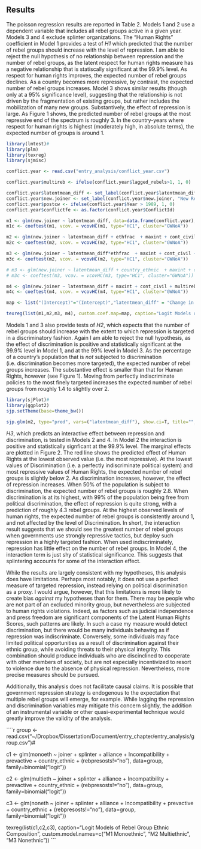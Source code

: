 ## Results

The poisson regression results are reported in Table 2. Models 1 and 2 use a dependent variable that includes all rebel groups active in a given year. Models 3 and 4 exclude splinter organizations. The "Human Rights" coefficient in Model 1 provides a test of *H1* which predicted that the number of rebel groups should increase with the level of repression. I am able to reject the null hypothesis of no relationship between repression and the number of rebel groups, as the latent respect for human rights measure has a negative relationship that is statiscally significant at the 99.9% level. As respect for human rights improves, the expected number of rebel groups declines. As a country becomes more repressive, by contrast, the expected number of rebel groups increases. Model 3 shows similar results (though only at a 95% significance level), suggesting that the relationship is not driven by the fragmentation of existing groups, but rather includes the mobilization of many new groups. Substantively, the effect of repression is large. As Figure 1 shows, the predicted number of rebel groups at the most repressive end of the spectrum is roughly 3. In the country-years where respect for human rights is highest (moderately high, in absolute terms), the expected number of groups is around 1.

```{r models}
library(lmtest)#
library(plm)
library(texreg)
library(sjmisc)

conflict.year <- read.csv("entry_analysis/conflict_year.csv")

conflict.year$multireb <- ifelse(conflict.year$lagged_rebels>1, 1, 0)

conflict.year$latentmean_diff <- set_label(conflict.year$latentmean_diff, "Change in Human Rights")
conflict.year$new.joiner <- set_label(conflict.year$new.joiner, "New Rebel Group")
conflict.year$postcw <- ifelse(conflict.year$Year > 1989, 1, 0)
conflict.year$conflictfe <- as.factor(conflict.year$ConflictId)

m1 <- glm(new.joiner ~ latentmean_diff, data=data.frame(conflict.year), family=binomial("logit"))
m1c <- coeftest(m1, vcov. = vcovHC(m1, type="HC1", cluster="GWNoA"))

m2 <- glm(new.joiner ~ latentmean_diff + ethfrac  + maxint + cont_civil + Incompatibility + multireb + lgdp + lpop + mtnest + polity2 + postcw, data=data.frame(conflict.year), family=binomial("logit"))
m2c <- coeftest(m2, vcov. = vcovHC(m2, type="HC1", cluster="GWNoA"))

m3 <- glm(new.joiner ~ latentmean_diff*ethfrac  + maxint + cont_civil + multireb + lgdp + lpop + mtnest + polity2 + Incompatibility + postcw, data=data.frame(conflict.year), family=binomial("logit"))
m3c <- coeftest(m2, vcov. = vcovHC(m2, type="HC1", cluster="GWNoA"))

# m3 <- glm(new.joiner ~ latentmean_diff + country_ethnic  + maxint + cont_civil + multireb + lgdp + lpop + mtnest + polity2, data=data.frame(conflict.year), family=binomial("logit"))
# m3c <- coeftest(m3, vcov. = vcovHC(m3, type="HC1", cluster="GWNoA"))

m4 <- glm(new.joiner ~ latentmean_diff + maxint + cont_civil + multireb + conflictfe + yearf, data=data.frame(conflict.year), family=binomial("logit"))
m4c <- coeftest(m4, vcov. = vcovHC(m4, type="HC1", cluster="GWNoA"))

map <- list("(Intercept)"="(Intercept)","latentmean_diff" = "Change in Human Rights", "ethfrac" = "Ethnolinguistic Fractionalization", "latentmean_diff:ethfrac"="Human Rights X Fractionalization","country_ethnic"="Ethnic Groups", "maxint" = "Intensity Level", "new_conflict" = "New Conflict", "multireb"="Prev. Multi-rebel", "cont_civil" = "Contiguous Civil War", "lagged_rebels" = "Lagged Rebel Groups", "Incompatibilityterritory" = "Secessionist", "lgdp" = "Logged GDP per capita",  "lpop" = "Logged Population", "polity2" = "Polity", "postcw"="Post Cold War")

texreg(list(m1,m2,m3, m4), custom.coef.map=map, caption="Logit Models of Rebel Group Formation")
```

Models 1 and 3 also provide tests of *H2*, which expects that the number of rebel groups should increase with the extent to which repression is targeted in a discriminatory fashion. Again I am able to reject the null hypothesis, as the effect of discrimination is positive and statistically significant at the 99.9% level in Model 1, and at the 99% level in Model 3. As the percentage of a country's population that is *not* subjected to discrimination (i.e. discrimination becomes more targeted), the expected number of rebel groups increases. The substantive effect is smaller than that for Human Rights, however (see Figure 1). Moving from perfectly indiscriminate policies to the most finely targeted increases the expected number of rebel groups from roughly 1.4 to slightly over 2.

```{r effectplot, fig.cap="Predicted Probability of New Rebel Group Formation"}
library(sjPlot)#
library(ggplot2)
sjp.setTheme(base=theme_bw())

sjp.glm(m2, type="pred", vars=("latentmean_diff"), show.ci=T, title="", show.scatter = F, axis.lim = c(0, 1))
```

*H3*, which predicts an interactive effect between repression and discrimination, is tested in Models 2 and 4. In Model 2 the interaction is positive and statistically signficant at the 99.9% level. The marginal effects are plotted in Figure 2. The red line shows the predicted effect of Human Rights at the lowest observed value (i.e. the most repressive). At the lowest values of Discrimination (i.e. a perfectly indiscriminate political system) and most repressive values of Human Rights, the expected number of rebel groups is slightly below 2. As discrimination increases, however, the effect of repression increases. When 50% of the population is subject to discrimination, the expected number of rebel groups is roughly 2.8. When discrimination is at its highest, with 99% of the population being free from political discrimination, the effect of repression is quite strong, with a prediction of roughly 4.3 rebel groups. At the highest observed levels of human rights, the expected number of rebel groups is consistently around 1, and not affected by the level of Discrimination. In short, the interaction result suggests that we should see the greatest number of rebel groups when governments use strongly repressive tactics, but deploy such repression in a highly targeted fashion. When used indiscriminately, repression has little effect on the number of rebel groups. In Model 4, the interaction term is just shy of statistical significance. This suggests that splintering accounts for some of the interaction effect.

While the results are largely consistent with my hypotheses, this analysis does have limitations. Perhaps most notably, it does not use a perfect measure of targeted repression, instead relying on political discrimination as a proxy. I would argue, however, that this limitations is more likely to create bias *against* my hypotheses than for them. There may be people who are not part of an excluded minority group, but nevertheless are subjected to human rights violations. Indeed, as factors such as judicial independence and press freedom are significant components of the Latent Human Rights Scores, such patterns are likely. In such a case my measure would detect discrimination, but there would be many individuals behaving as if repression was indiscriminate. Conversely, some individuals may face limited political opportunities as a result of discrimination against their ethnic group, while avoiding threats to their physical integrity. This combination should produce individuals who are discinclined to cooperate with other members of society, but are not especially incentivized to resort to violence due to the absence of physical repression. Nevertheless, more precise measures should be pursued.

Additionally, this analysis does not facilitate causal claims. It is possible that government repression strategy is endogenous to the expectation that multiple rebel groups will emerge, for example. While lagging the repression and discrimination variables may mitigate this concern slightly, the addition of an instrumental variable or other quasi-experimental technique would greatly improve the validity of the analysis.

````{r rebethnic}
group <- read.csv("~/Dropbox/Dissertation/Document/entry_chapter/entry_analysis/group.csv")#

c1 <- glm(monoeth ~ joiner + splinter + alliance + Incompatibility + prevactive + country_ethnic + (rebpresosts!="no"), data=group, family=binomial("logit"))

c2 <- glm(multieth ~ joiner + splinter + alliance + Incompatibility + prevactive + country_ethnic + (rebpresosts!="no"), data=group, family=binomial("logit"))

c3 <- glm(noneth ~ joiner + splinter + alliance + Incompatibility + prevactive + country_ethnic + (rebpresosts!="no"), data=group, family=binomial("logit"))

texreg(list(c1,c2,c3), caption="Logit Models of Rebel Group Ethnic Composition", custom.model.names=c("M1 Monoethnic", "M2 Multiethnic", "M3 Nonethnic"))
```

